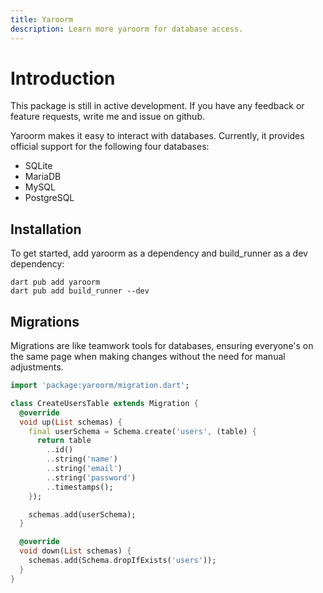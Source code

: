 ```yaml
---
title: Yaroorm
description: Learn more yaroorm for database access.
---
```


# Introduction

<Info>This package is still in active development. If you have any feedback or feature requests, write me and issue on github.</Info>

Yaroorm makes it easy to interact with databases. Currently, it provides official support for the following four databases:

- SQLite
- MariaDB
- MySQL
- PostgreSQL

## Installation

To get started, add yaroorm as a dependency and build_runner as a dev dependency:

```shell
dart pub add yaroorm
dart pub add build_runner --dev
```

## Migrations

Migrations are like teamwork tools for databases, ensuring everyone's on the same page when making changes without the need for manual adjustments.

```dart
import 'package:yaroorm/migration.dart';

class CreateUsersTable extends Migration {
  @override
  void up(List schemas) {
    final userSchema = Schema.create('users', (table) {
      return table
        ..id()
        ..string('name')
        ..string('email')
        ..string('password')
        ..timestamps();
    });

    schemas.add(userSchema);
  }

  @override
  void down(List schemas) {
    schemas.add(Schema.dropIfExists('users'));
  }
}
```